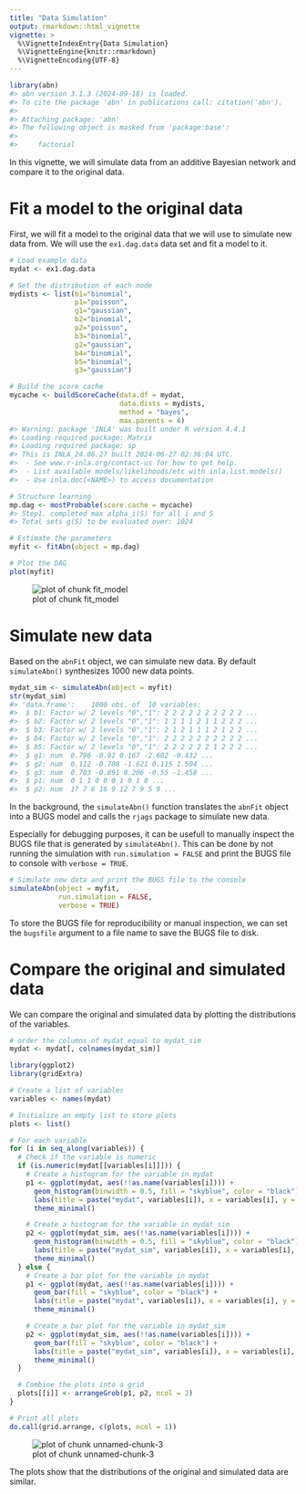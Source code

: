 ```yaml
---
title: "Data Simulation"
output: rmarkdown::html_vignette
vignette: >
  %\VignetteIndexEntry{Data Simulation}
  %\VignetteEngine{knitr::rmarkdown}
  %\VignetteEncoding{UTF-8}
---
```





``` r
library(abn)
#> abn version 3.1.3 (2024-09-18) is loaded.
#> To cite the package 'abn' in publications call: citation('abn').
#> 
#> Attaching package: 'abn'
#> The following object is masked from 'package:base':
#> 
#>     factorial
```

In this vignette, we will simulate data from an additive Bayesian network and compare it to the original data.

# Fit a model to the original data

First, we will fit a model to the original data that we will use to simulate new data from.
We will use the `ex1.dag.data` data set and fit a model to it.


``` r
# Load example data
mydat <- ex1.dag.data

# Set the distribution of each node
mydists <- list(b1="binomial",
                p1="poisson",
                g1="gaussian",
                b2="binomial",
                p2="poisson",
                b3="binomial",
                g2="gaussian",
                b4="binomial",
                b5="binomial",
                g3="gaussian")

# Build the score cache
mycache <- buildScoreCache(data.df = mydat,
                           data.dists = mydists,
                           method = "bayes",
                           max.parents = 4)
#> Warning: package 'INLA' was built under R version 4.4.1
#> Loading required package: Matrix
#> Loading required package: sp
#> This is INLA_24.06.27 built 2024-06-27 02:36:04 UTC.
#>  - See www.r-inla.org/contact-us for how to get help.
#>  - List available models/likelihoods/etc with inla.list.models()
#>  - Use inla.doc(<NAME>) to access documentation

# Structure learning
mp.dag <- mostProbable(score.cache = mycache)
#> Step1. completed max alpha_i(S) for all i and S
#> Total sets g(S) to be evaluated over: 1024

# Estimate the parameters
myfit <- fitAbn(object = mp.dag)

# Plot the DAG
plot(myfit)
```

![plot of chunk fit_model](fit_model-1.png)

# Simulate new data

Based on the `abnFit` object, we can simulate new data.
By default `simulateAbn()` synthesizes 1000 new data points.


``` r
mydat_sim <- simulateAbn(object = myfit)
str(mydat_sim)
#> 'data.frame':	1000 obs. of  10 variables:
#>  $ b1: Factor w/ 2 levels "0","1": 2 2 2 2 2 2 2 2 2 2 ...
#>  $ b2: Factor w/ 2 levels "0","1": 1 1 1 1 2 1 1 2 2 2 ...
#>  $ b3: Factor w/ 2 levels "0","1": 2 1 2 1 1 1 2 1 2 2 ...
#>  $ b4: Factor w/ 2 levels "0","1": 2 2 2 2 2 2 2 2 2 2 ...
#>  $ b5: Factor w/ 2 levels "0","1": 2 2 2 2 2 2 1 2 2 2 ...
#>  $ g1: num  0.796 -0.92 0.167 -2.602 -0.432 ...
#>  $ g2: num  0.112 -0.708 -1.621 0.115 1.504 ...
#>  $ g3: num  0.703 -0.891 0.206 -0.55 -1.458 ...
#>  $ p1: num  0 1 1 0 0 0 1 0 1 0 ...
#>  $ p2: num  17 7 6 16 9 12 7 9 5 9 ...
```

In the background, the `simulateAbn()` function translates the `abnFit` object into a BUGS model and calls the `rjags` package to simulate new data.

Especially for debugging purposes, it can be usefull to manually inspect the BUGS file that is generated by `simulateAbn()`.
This can be done by not running the simulation with `run.simulation = FALSE` and print the BUGS file to console with `verbose = TRUE`.


``` r
# Simulate new data and print the BUGS file to the console
simulateAbn(object = myfit,
            run.simulation = FALSE,
            verbose = TRUE)
```

To store the BUGS file for reproducibility or manual inspection, we can set the `bugsfile` argument to a file name to save the BUGS file to disk.

# Compare the original and simulated data

We can compare the original and simulated data by plotting the distributions of the variables.


``` r
# order the columns of mydat equal to mydat_sim
mydat <- mydat[, colnames(mydat_sim)]
```


``` r
library(ggplot2)
library(gridExtra)

# Create a list of variables
variables <- names(mydat)

# Initialize an empty list to store plots
plots <- list()

# For each variable
for (i in seq_along(variables)) {
  # Check if the variable is numeric
  if (is.numeric(mydat[[variables[i]]])) {
    # Create a histogram for the variable in mydat
    p1 <- ggplot(mydat, aes(!!as.name(variables[i]))) +
      geom_histogram(binwidth = 0.5, fill = "skyblue", color = "black") +
      labs(title = paste("mydat", variables[i]), x = variables[i], y = "Count") +
      theme_minimal()

    # Create a histogram for the variable in mydat_sim
    p2 <- ggplot(mydat_sim, aes(!!as.name(variables[i]))) +
      geom_histogram(binwidth = 0.5, fill = "skyblue", color = "black") +
      labs(title = paste("mydat_sim", variables[i]), x = variables[i], y = "Count") +
      theme_minimal()
  } else {
    # Create a bar plot for the variable in mydat
    p1 <- ggplot(mydat, aes(!!as.name(variables[i]))) +
      geom_bar(fill = "skyblue", color = "black") +
      labs(title = paste("mydat", variables[i]), x = variables[i], y = "Count") +
      theme_minimal()

    # Create a bar plot for the variable in mydat_sim
    p2 <- ggplot(mydat_sim, aes(!!as.name(variables[i]))) +
      geom_bar(fill = "skyblue", color = "black") +
      labs(title = paste("mydat_sim", variables[i]), x = variables[i], y = "Count") +
      theme_minimal()
  }

  # Combine the plots into a grid
  plots[[i]] <- arrangeGrob(p1, p2, ncol = 2)
}
```



``` r
# Print all plots
do.call(grid.arrange, c(plots, ncol = 1))
```

![plot of chunk unnamed-chunk-3](unnamed-chunk-3-1.png)

The plots show that the distributions of the original and simulated data are similar.

